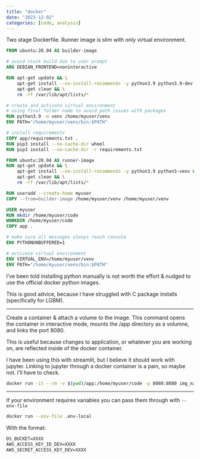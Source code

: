 ```yaml
---
title: "docker"
date: "2023-12-02"
categories: [code, analysis]
---
```



Two stage Dockerfile. Runner image is slim with only virtual environment. 

```dockerfile
FROM ubuntu:20.04 AS builder-image

# avoid stuck build due to user prompt
ARG DEBIAN_FRONTEND=noninteractive

RUN apt-get update && \
    apt-get install --no-install-recommends -y python3.9 python3.9-dev python3.9-venv python3-pip python3-wheel build-essential && \
    apt-get clean && \
    rm -rf /var/lib/apt/lists/*

# create and activate virtual environment
# using final folder name to avoid path issues with packages
RUN python3.9 -m venv /home/myuser/venv
ENV PATH="/home/myuser/venv/bin:$PATH"

# install requirements
COPY app/requirements.txt .
RUN pip3 install --no-cache-dir wheel
RUN pip3 install --no-cache-dir -r requirements.txt

FROM ubuntu:20.04 AS runner-image
RUN apt-get update && \
    apt-get install --no-install-recommends -y python3.9 python3-venv && \
    apt-get clean && \
    rm -rf /var/lib/apt/lists/*

RUN useradd --create-home myuser
COPY --from=builder-image /home/myuser/venv /home/myuser/venv

USER myuser
RUN mkdir /home/myuser/code
WORKDIR /home/myuser/code
COPY app .

# make sure all messages always reach console
ENV PYTHONUNBUFFERED=1

# activate virtual environment
ENV VIRTUAL_ENV=/home/myuser/venv
ENV PATH="/home/myuser/venv/bin:$PATH"
```


I've been told installing python manually is not worth the effort & nudged to use the official docker python images.

This is good advice, because I have struggled with C package installs (specifically for LGBM).

---

Create a container & attach a volume to the image. This command opens the container in interactive mode, mounts the /app directory as a volumne, and links the port 8080.

This is useful because changes to application, or whatever you are working on, are reflected inside of the docker container. 

I have been using this with streamlit, but I believe it should work with jupyter. Linking to jupyter through a docker container is a pain, so maybe not. I'll have to check.

```bash
docker run -it --rm -v $(pwd)/app:/home/myuser/code -p 8080:8080 img_name
```

---

If your environment requires variables you can pass them through with `--env-file`

```zsh
docker run --env-file .env-local 
```

With the format:

```txt
DS_BUCKET=XXXX
AWS_ACCESS_KEY_ID_DEV=XXXX
AWS_SECRET_ACCESS_KEY_DEV=XXXX
```